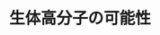 ﻿---
title: "生体高分子の可能性"
category: "物質理工学院"
vol: 87
interviewee: "芹澤 武"
url: "http://www.serizawa.polymer.titech.ac.jp/serizawa.html"
tags: ["材料","分子","化学","生物","生命"]
pdf: "87-3-serizawa.pdf"
career: ""
preface: "生命を形作るために必要不可欠な生体高分子。近年研究が活発に行われているこの分野を、化学と生物の境界領域で研究しているのが芹澤である。先生は生体高分子の、生体の中では使われていない性質を新たな機能として使うことができないかと考え研究している。本稿では主に、ペプチドやセルロースの機能に着目し、新たな材料への可能性を探る先生の研究について紹介する。"
---
